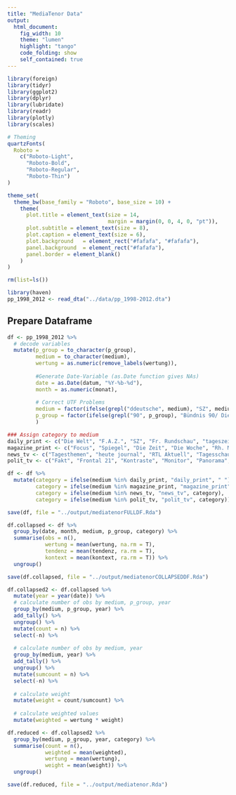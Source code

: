 ```yaml
---
title: "MediaTenor Data"
output: 
  html_document:
    fig_width: 10
    theme: "lumen"
    highlight: "tango"
    code_folding: show
    self_contained: true
---
```



```r
library(foreign)
library(tidyr)
library(ggplot2)
library(dplyr)
library(lubridate)
library(readr)
library(plotly)
library(scales)

# Theming
quartzFonts(
  Roboto =
    c("Roboto-Light",
      "Roboto-Bold",
      "Roboto-Regular",
      "Roboto-Thin")
)

theme_set(
  theme_bw(base_family = "Roboto", base_size = 10) +
    theme(
      plot.title = element_text(size = 14,
                                margin = margin(0, 0, 4, 0, "pt")),
      plot.subtitle = element_text(size = 8),
      plot.caption = element_text(size = 6),
      plot.background   = element_rect("#fafafa", "#fafafa"),
      panel.background  = element_rect("#fafafa"),
      panel.border = element_blank()
    )
)

rm(list=ls())
```

```r
library(haven)
pp_1998_2012 <- read_dta("../data/pp_1998-2012.dta")
```

## Prepare Dataframe 
```r
df <- pp_1998_2012 %>%
  # decode variables
  mutate(p_group = to_character(p_group),
         medium = to_character(medium),
         wertung = as.numeric(remove_labels(wertung)),
         
         #Generate Date-Variable (as.Date function gives NAs)
         date = as.Date(datum, "%Y-%b-%d"),
         month = as.numeric(monat),
         
         # Correct UTF Problems
         medium = factor(ifelse(grepl("ddeutsche", medium), "SZ", medium)),
         p_group = factor(ifelse(grepl("90", p_group), "Bündnis 90/ Die Grüne", p_group))
         )

### Assign category to medium
daily_print <- c("Die Welt", "F.A.Z.", "SZ", "Fr. Rundschau", "tageszeitung", "Bild", "Berliner")
magazine_print <- c("Focus", "Spiegel", "Die Zeit", "Die Woche", "Rh. Merkur", "Stern", "F.A.S.", "WamS", "BamS", "Super Illu")
news_tv <- c("Tagesthemen", "heute journal", "RTL Aktuell", "Tagesschau", "heute", "ProSieben", "Sat.1 News")
polit_tv <- c("Fakt", "Frontal 21", "Kontraste", "Monitor", "Panorama", "Plusminus", "Report (BR)", "Report (SWR)", "WISO", "Bericht aus Berlin", "Berlin direkt")

df <- df %>%
  mutate(category = ifelse(medium %in% daily_print, "daily_print", " "),
         category = ifelse(medium %in% magazine_print, "magazine_print", category),
         category = ifelse(medium %in% news_tv, "news_tv", category),
         category = ifelse(medium %in% polit_tv, "polit_tv", category))

save(df, file = "../output/mediatenorFULLDF.Rda")
```

```r
df.collapsed <- df %>%
  group_by(date, month, medium, p_group, category) %>%
  summarise(obs = n(),
            wertung = mean(wertung, na.rm = T),
            tendenz = mean(tendenz, ra.rm = T),
            kontext = mean(kontext, ra.rm = T)) %>%
  ungroup()

save(df.collapsed, file = "../output/mediatenorCOLLAPSEDDF.Rda")
```

```r
df.collapsed2 <- df.collapsed %>%
  mutate(year = year(date)) %>%
  # calculate number of obs by medium, p_group, year
  group_by(medium, p_group, year) %>%
  add_tally() %>%
  ungroup() %>%
  mutate(count = n) %>%
  select(-n) %>%
  
  # calculate number of obs by medium, year
  group_by(medium, year) %>%
  add_tally() %>%
  ungroup() %>%
  mutate(sumcount = n) %>%
  select(-n) %>%
  
  # calculate weight
  mutate(weight = count/sumcount) %>%
  
  # calculate weighted values
  mutate(weighted = wertung * weight)
```

```r
df.reduced <- df.collapsed2 %>% 
  group_by(medium, p_group, year, category) %>%
  summarise(count = n(),
            weighted = mean(weighted),
            wertung = mean(wertung),
            weight = mean(weight)) %>%
  ungroup() 

save(df.reduced, file = "../output/mediatenor.Rda")
```

